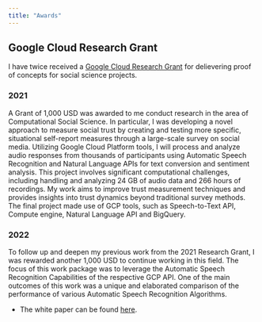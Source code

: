 ```yaml
---
title: "Awards"
---
```


## Google Cloud Research Grant

I have twice received a <a href="https://edu.google.com/programs/credits/research/?modal_active=none" target="_blank">Google Cloud Research Grant</a> for delievering proof of concepts for social science projects.




### 2021

A Grant of 1,000 USD was awarded to me conduct research in the area of Computational Social Science. In particular, I was developing a novel approach to measure social trust by creating and testing more specific, situational self-report measures through a large-scale survey on social media. Utilizing Google Cloud Platform tools, I will process and analyze audio responses from thousands of participants using Automatic Speech Recognition and Natural Language APIs for text conversion and sentiment analysis. This project involves significant computational challenges, including handling and analyzing 24 GB of audio data and 266 hours of recordings. My work aims to improve trust measurement techniques and provides insights into trust dynamics beyond traditional survey methods.
The final project made use of GCP tools, such as Speech-to-Text API, Compute engine, Natural Language API and BigQuery. 


### 2022

To follow up and deepen my previous work from the 2021 Research Grant, I was rewarded another 1,000 USD to continue working in this field. The focus of this work package was to leverage the Automatic Speech Recognition Capabilities of the respective GCP API. One of the main outcomes of this work was a unique and elaborated comparison of the performance of various Automatic Speech Recognition Algorithms.

- The white paper can be found <a href="https://osf.io/preprints/socarxiv/vk6wj" target="_blank">here</a>.
  
  